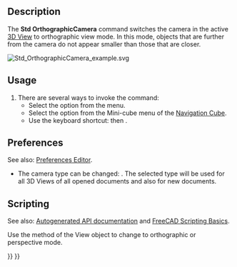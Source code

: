 <languages/>
<translate>

<!--T:15-->
{{Docnav
|[[Std_ViewCreate|ViewCreate]]
|[[Std_PerspectiveCamera|PerspectiveCamera]]
|[[Std_View_Menu|Std View Menu]]
|IconL=Std_ViewCreate.svg
|IconR=Std_PerspectiveCamera.svg
|IconC=Freecad.svg
}}

<!--T:1-->
{{GuiCommand
|Name=Std OrthographicCamera
|MenuLocation=View → Orthographic View
|Workbenches=All
|Shortcut={{KEY|V}} {{KEY|O}}
|SeeAlso=[[Std_PerspectiveCamera|Std PerspectiveCamera]]
}}

==Description== <!--T:2-->

<!--T:9-->
The '''Std OrthographicCamera''' command switches the camera in the active [[3D_View|3D View]] to orthographic view mode. In this mode, objects that are further from the camera do not appear smaller than those that are closer.

</translate>
[[Image:Std_OrthographicCamera_example.svg]]
<translate>
<!--T:16-->
{{Caption|Two cubes with the same dimensions in orthographic view}}

==Usage== <!--T:3-->

<!--T:17-->
# There are several ways to invoke the command:
#* Select the {{MenuCommand|View → [[Image:Std_OrthographicCamera.svg|16px]] Orthographic View}} option from the menu.
#* Select the {{MenuCommand|[[Image:Std_OrthographicCamera.svg|16px]] Orthographic View}} option from the Mini-cube menu of the [[Navigation_Cube|Navigation Cube]].
#* Use the keyboard shortcut: {{KEY|V}} then {{KEY|O}}.

==Preferences== <!--T:20-->

<!--T:26-->
See also: [[Preferences_Editor|Preferences Editor]].

<!--T:21-->
* The camera type can be changed: {{MenuCommand|Edit → Preferences → Display → 3D View → Camera Type}}. The selected type will be used for all 3D Views of all opened documents and also for new documents.

==Scripting== <!--T:22-->

<!--T:23-->
See also: [https://freecad.github.io/SourceDoc/ Autogenerated API documentation] and [[FreeCAD_Scripting_Basics|FreeCAD Scripting Basics]].

<!--T:24-->
Use the {{incode|setCameraType}} method of the View object to change to orthographic or perspective mode.

</translate>
{{Code|code=
import FreeCADGui

view = FreeCADGui.ActiveDocument.ActiveView
view.setCameraType("Perspective")
view.setCameraType("Orthographic")
view.getCameraType()
}}
<translate>


<!--T:25-->
{{Docnav
|[[Std_ViewCreate|ViewCreate]]
|[[Std_PerspectiveCamera|PerspectiveCamera]]
|[[Std_View_Menu|Std View Menu]]
|IconL=Std_ViewCreate.svg
|IconR=Std_PerspectiveCamera.svg
|IconC=Freecad.svg
}}

</translate>
{{Std_Base_navi{{#translation:}}}}
{{Userdocnavi{{#translation:}}}}